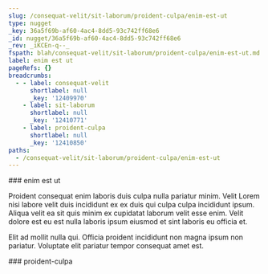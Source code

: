```yaml
---
slug: /consequat-velit/sit-laborum/proident-culpa/enim-est-ut
type: nugget
_key: 36a5f69b-af60-4ac4-8dd5-93c742ff68e6
_id: nugget/36a5f69b-af60-4ac4-8dd5-93c742ff68e6
_rev: _iKCEn-q--_
fspath: blah/consequat-velit/sit-laborum/proident-culpa/enim-est-ut.md
label: enim est ut
pageRefs: {}
breadcrumbs:
  - - label: consequat-velit
      shortlabel: null
      _key: '12409970'
    - label: sit-laborum
      shortlabel: null
      _key: '12410771'
    - label: proident-culpa
      shortlabel: null
      _key: '12410850'
paths:
  - /consequat-velit/sit-laborum/proident-culpa/enim-est-ut
---
```


<NuggetArea>
<Nugget slug="/consequat-velit/sit-laborum/proident-culpa/enim-est-ut" type="nugget" _key="36a5f69b-af60-4ac4-8dd5-93c742ff68e6" _id="nugget/36a5f69b-af60-4ac4-8dd5-93c742ff68e6" _rev="_iKCEn-q--_" fspath="blah/consequat-velit/sit-laborum/proident-culpa/enim-est-ut.md" label="enim est ut" paths="/consequat-velit/sit-laborum/proident-culpa/enim-est-ut">
<NuggetBody>
### enim est ut

Proident consequat enim laboris duis culpa nulla pariatur minim. Velit Lorem nisi labore velit duis incididunt ex ex duis qui culpa culpa incididunt ipsum. Aliqua velit ea sit quis minim ex cupidatat laborum velit esse enim. Velit dolore est eu est nulla laboris ipsum eiusmod et sint laboris eu officia et.

Elit ad mollit nulla qui. Officia proident incididunt non magna ipsum non pariatur. Voluptate elit pariatur tempor consequat amet est.

</NuggetBody>
<Breadcrumbs>
<Crumbs>
<Crumb _key="12409970" label="consequat-velit" /><Crumb _key="12410771" label="sit-laborum" /><Crumb _key="12410850" label="proident-culpa" />
</Crumbs>
</Breadcrumbs>
</Nugget>

<NuggetsInbound>
</NuggetsInbound>
<NuggetsOutbound>
</NuggetsOutbound>
</NuggetArea>
<PassagesInbound>
<Passage direction="inbound" type="passage" _key="12410850" _id="passage/12410850" _rev="_iKCEn-m--A" label="proident-culpa" passage="proident-culpa" fspath="blah/consequat-velit/sit-laborum/proident-culpa" paths="/consequat-velit/sit-laborum/proident-culpa" slug="/consequat-velit/sit-laborum/proident-culpa">
<NuggetBody>
### proident-culpa

</NuggetBody>
<Breadcrumbs>
<Crumbs>
<Crumb _key="12409970" label="consequat-velit" /><Crumb _key="12410771" label="sit-laborum" />
</Crumbs>
</Breadcrumbs>
</Passage>

</PassagesInbound>
<PassagesOutbound>
</PassagesOutbound>
